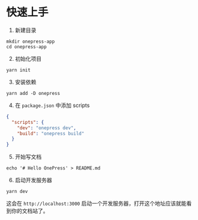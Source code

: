 # 快速上手

1. 新建目录

```shell
mkdir onepress-app
cd onepress-app
```

2. 初始化项目

```shell
yarn init
```

3. 安装依赖

```shell
yarn add -D onepress
```

4. 在 `package.json` 中添加 scripts

```json
{
  "scripts": {
    "dev": "onepress dev",
    "build": "onepress build"
  }
}
```

5. 开始写文档

```shell
echo '# Hello OnePress' > README.md
```

6. 启动开发服务器

```shell
yarn dev
```

这会在 `http://localhost:3000` 启动一个开发服务器，打开这个地址应该就能看到你的文档站了。
